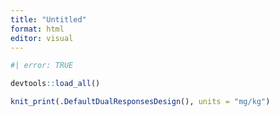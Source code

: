 ```yaml
---
title: "Untitled"
format: html
editor: visual
---
```


```r
#| error: TRUE

devtools::load_all()

knit_print(.DefaultDualResponsesDesign(), units = "mg/kg")
```
